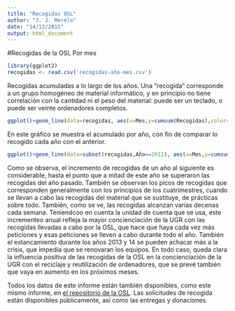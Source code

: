```yaml
---
title: "Recogidas OSL"
author: "J. J. Merelo"
date: "14/12/2015"
output: html_document
---
```


#Recogidas de la OSL Por mes 

```r
library(ggplot2)
recogidas <- read.csv('recogidas-año-mes.csv')
```

Recogidas acumuladas a lo largo de los años. Una "recogida" corresponde a un grupo homogéneo de material informático, y en principio no tiene correlación con la cantidad ni el peso del material: puede ser un teclado, o puede ser veinte ordenadores completos. 

```r
ggplot()+geom_line(data=recogidas, aes(x=Mes,y=cumsum(Recogidas),color=Año,group=Año))
```

En este gráfico se muestra el acumulado por año, con fin de comparar lo recogido cada año con el anterior.

```r
ggplot()+geom_line(data=subset(recogidas,Año==2012), aes(x=Mes,y=cumsum(Recogidas),color=Año,group=Año))+geom_line(data=subset(recogidas,Año==2013), aes(x=Mes,y=cumsum(Recogidas),color=Año,group=Año))+geom_line(data=subset(recogidas,Año==2014), aes(x=Mes,y=cumsum(Recogidas),color=Año,group=Año))+geom_line(data=subset(recogidas,Año==2015), aes(x=Mes,y=cumsum(Recogidas),color=Año,group=Año))

```

Como se observa, el incremento de recogidas de un año al siguiente es considerable, hasta el punto que a mitad de este año se superaron las recogidas del año pasado. También se observan los picos de recogidas que corresponden generalmente con los principios de los cuatrimestres, cuando se llevan a cabo las recogidas del material que se sustituye, de prácticas sobre todo. También, como se ve, las recogidas alcanzan varias decenas cada semana. Teniendcoo en cuenta la unidad de cuenta que se usa, este incrementeo anual refleja la mayor concienciación de la UGR con las recogidas llevadas a cabo por la OSL, que hace que haya cada vez más peticiones y esas peticiones se lleven a cabo durante todo el año. También el estancamiento durante los años 2013 y 14 se pueden achacar más a la crisis, que impedía que se renovaran los equipos.
En todo caso, queda clara la influencia positiva de las recogidas de la OSL en la concienciación de la UGR con el reciclaje y reutilización de ordenadores, que se prevé también que vaya en aumento en los próximos meses.

Todos los datos de este informe están también disponibles, como este mismo informe, en [el repositorio de la OSL](http://github.com/oslugr/recogidas). Las solicitudes de recogida están disponibles públicamente, así como las entregas y donaciones.
